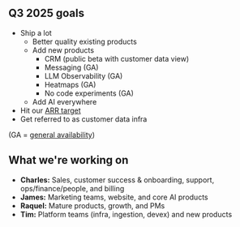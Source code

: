 ## Q3 2025 goals

- Ship a lot
  - Better quality existing products
  - Add new products
    - CRM (public beta with customer data view)
    - Messaging (GA)
    - LLM Observability (GA)
    - Heatmaps (GA)
    - No code experiments (GA)
  - Add AI everywhere
- Hit our [ARR target](https://docs.google.com/document/d/1Ofpxd5N4e_PKlSbRDEJ86T9Rs2ihfpKQf5MFuohWP1g/edit)
- Get referred to as customer data infra

(GA = [general availability](https://www.productplan.com/glossary/general-availability/))

## What we're working on

- **Charles:** Sales, customer success & onboarding, support, ops/finance/people, and billing
- **James:** Marketing teams, website, and core AI products
- **Raquel:** Mature products, growth, and PMs
- **Tim:** Platform teams (infra, ingestion, devex) and new products 
